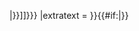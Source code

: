 {{Sister-inline
|project = wikispecies
|list = {{{list|}}}
|links = {{{links|[[Wikispecies:{{{1|Special:Search/{{PAGENAME}}}}}|{{{2|{{PAGENAMEBASE}}}}}]]}}}
|extratext = {{{extratext|}}}
}}{{#if:{{{1|}}}|[[Category:WikispeciesLatinName|{{trim|{{{1|}}}}}]]}}<noinclude>
{{Documentation}}
</noinclude>